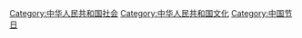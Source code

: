 [[Category:中华人民共和国社会|Category:中华人民共和国社会]]
[[Category:中华人民共和国文化|Category:中华人民共和国文化]]
[[Category:中国节日|Category:中国节日]]